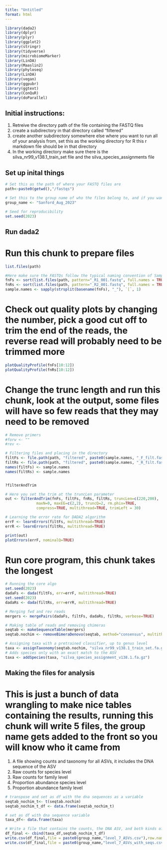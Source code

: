 ```yaml
---
title: "Untitled"
format: html
---
```


```r
library(dada2)
library(dplyr)
library(plyr)
library(ggplot2)
library(stringr)
library(tidyverse)
library(microbiomeMarker)
library(LinDA)
library(Maaslin2)
library(phyloseq)
library(LinDA)
library(vegan)
library(ggpubr)
library(ggtext)
library(ConQuR)
library(doParallel) 
```


## Initial instructions: ##
1. Retreive the directory path of the file containing the FASTQ files
2. create a subdirectory in that directory called "filtered"
3. create another subdirectory somewhere else where you want to run all of your analysis from, set this as the working directory for R
    this r markdown file should be in that directory
4. In the working directory make sure there is the silva_nr99_v138.1_train_set file and the silva_species_assignments file

## Set up inital things ##
```r
# Set this as the path of where your FASTQ files are 
path<-paste0(getwd(),"/fastqs")

# Set this to the group name of who the files belong to, and if you want you can throw a date in there
group_name <- "Sanford_Aug_2023"

# Seed for reproducibility
set.seed(2023)


```


## Run dada2 ##

# Run this chunk to prepare files
```r
list.files(path)

#Here make sure the FASTQs follow the typical naming convention of SampleID_randomstuff_R1_001.fastq
fnFs <- sort(list.files(path, pattern="_R1_001.fastq", full.names = TRUE))
fnRs <- sort(list.files(path, pattern="_R2_001.fastq", full.names = TRUE))
sample.names <- sapply(strsplit(basename(fnFs), "_"), `[`, 1)
```

# Check out quality plots by changing the number, pick a good cut off to trim the end of the reads, the reverse read will probably need to be trimmed more
```r
plotQualityProfile(fnFs[10:12])
plotQualityProfile(fnRs[10:12])

```


# Change the trunc length and run this chunk, look at the output, some files will have so few reads that they may need to be removed 
```r

# Remove primers 
#forw <- ""
#rev <-

# Filtering files and placing in the directory
filtFs <- file.path(path, "filtered", paste0(sample.names, "_F_filt.fastq.gz"))
filtRs <- file.path(path, "filtered", paste0(sample.names, "_R_filt.fastq.gz"))
names(filtFs) <- sample.names
names(filtRs) <- sample.names


?filterAndTrim

# Here you set the trim at the truncLen parameter
out <- filterAndTrim(fnFs, filtFs, fnRs, filtRs, truncLen=c(220,200),
              maxN=0, maxEE=c(2,2), truncQ=2, rm.phix=TRUE,
              compress=TRUE, multithread=TRUE, trimLeft = 30)

# Learning the error rate for DADA2 algorithm
errF <- learnErrors(filtFs, multithread=TRUE)
errR <- learnErrors(filtRs, multithread=TRUE)

print(out)
plotErrors(errF, nominalQ=TRUE)
```


# Run core program, this chunk takes the longest
```r
# Running the core algo
set.seed(2023)
dadaFs <- dada(filtFs, err=errF, multithread=TRUE)
set.seed(2023)
dadaRs <- dada(filtRs, err=errR, multithread=TRUE)

# Merging fwd and rev reads
mergers <- mergePairs(dadaFs, filtFs, dadaRs, filtRs, verbose=TRUE)

# Making table of reads and removing chimeras
seqtab <- makeSequenceTable(mergers)
seqtab.nochim <- removeBimeraDenovo(seqtab, method="consensus", multithread=TRUE, verbose=TRUE)

# Assigning taxa with a pretrained classifier, up to genus level
taxa <- assignTaxonomy(seqtab.nochim, "silva_nr99_v138.1_train_set.fa.gz", multithread=TRUE)
# Adds species only with an exact match to the ASV 
taxa <- addSpecies(taxa, "silva_species_assignment_v138.1.fa.gz")


```



## Making the files for analysis ##
# This is just a bunch of data wrangling to make nice tables containing the results, running this chunk will write 5 files, the group name gets added to the front so you will know who it came from 
1. A file showing counts and taxonomy for all ASVs, it includes the DNA sequence of the ASV
2. Raw counts for species level
3. Raw counts for family level
4. Proportion abundance species level
5. Proportion abundance family level
```r
# transpose and set as df with the dna sequences as a variable
seqtab_nochim_t<- t(seqtab.nochim)
seqtab_nochim_t_df <- data.frame(seqtab_nochim_t)

# set as df with dna sequence variable
taxa_df<- data.frame(taxa)

# Write a file that contains the counts, the DNA ASV, and both kinds of taxonomic classifications
df_final <- cbind(taxa_df,seqtab_nochim_t_df)
write.csv(df_final,file = paste0(group_name,"level_7_ASVs.csv"),row.names = FALSE,quote=FALSE)
write.csv(df_final,file = paste0(group_name,"level_7_ASVs_with_seqs.csv"),row.names = TRUE,quote=FALSE)

```

